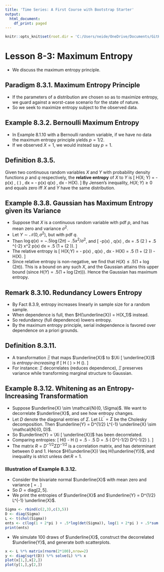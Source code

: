 ```yaml
---
title: 'Time Series: A First Course with Bootstrap Starter'
output:
  html_document:
    df_print: paged
---
```


```r
knitr::opts_knit$set(root.dir = 'C:/Users/neide/OneDrive/Documents/GitHub/BEwebinar/Data')
```

# Lesson 8-3: Maximum Entropy 

- We discuss the maximum entropy principle.

## Paradigm 8.3.1. Maximum Entropy Principle

- If the parameters of a distribution are chosen so as to maximize entropy, we 
guard against a worst-case scenario for the state of nature.
- So we seek to maximize entropy subject to the observed data.

## Example 8.3.2. Bernoulli Maximum Entropy

- In Example 8.1.10 with a Bernoulli random variable, if we have no data the
maximum entropy principle yields $p=1/2$. 
- If we observed $X=1$, we would instead say $p=1$. 

## Definition 8.3.5. 

Given two continuous random variables $X$ and $Y$ with probability density functions
$p$ and $q$ respectively, the **relative entropy** of $X$ to $Y$ is
\[
H(X; Y) = - \int p(x) \, \log \left( \frac{ q(x) }{p(x)} \right) \, dx
 = - \int p(x) \log q(x) \, dx - H(X).
\]
By Jensen's inequality, $H(X;Y) \geq 0$ and equals zero iff $X$ and $Y$ have 
the same distribution. 

## Example 8.3.8. Gaussian has Maximum Entropy given its Variance

- Suppose that $X$ is a continuous random variable with pdf $p$, and has mean zero
and variance $\sigma^2$. 
- Let $Y \sim \mathcal{N} (0, \sigma^2)$, but with pdf $q$.
- Then $\log q(x) = -.5 \log (2 \pi) - .5 x^2/\sigma^2$, and
\[
-\int p(x) \, \log q(x) \, dx = .5 \log (2 \pi) + .5 \sigma^{-2} \int x^2 p(x) dx
 = .5 (1 + \log (2 \pi)).
\]
- The relative entropy is
\[
 H(X;Y) = - \int p(x) \, \log q(x) \, dx  - H(X) = 
   .5 (1 + \log (2 \pi)) - H(X).
\]
- Since relative entropy is non-negative, we find that $H(X) \leq .5 (1 + \log (2 \pi))$.
This is a bound on any such $X$, and the Gaussian attains this upper bound (since
$H(Y) = .5 (1 + \log (2 \pi))$). Hence the Gaussian has maximum entropy.

## Remark 8.3.10. Redundancy Lowers Entropy

- By Fact 8.3.9, entropy increases linearly in sample size for a random sample.
- When dependence is full, then $H(\underline{X}) = H(X_1)$ instead.
- So redundancy (full dependence) lowers entropy.
- By the maximum entropy principle, serial independence is favored over dependence
on a priori grounds.

## Definition 8.3.11.

- A transformation $\Xi$ that maps $\underline{X}$ to $\Xi [ \underline{X}]$ is 
*entropy-increasing* if 
\[
 H \left( \Xi [ \underline{X}] \right) > H (\underline{X}).
\]
- For instance: $\Xi$ decorrelates (reduces dependence), $\Xi$ preserves variance while 
transforming marginal structure to Gaussian.

## Example 8.3.12. Whitening as an Entropy-Increasing Transformation

- Suppose $\underline{X} \sim \mathcal{N}(0, \Sigma)$. We want to decorrelate $\underline{X}$,
and see how entropy changes.
- Let $D$ denote the diagonal entries of $\Sigma$. Let $L L^{\prime} = \Sigma$ be 
the Cholesky decomposition. Then $\underline{Y} = D^{1/2} L^{-1} \underline{X} \sim \mathcal{N}(0, D)$.
- So $\underline{Y} = \Xi [ \underline{X}]$ has been decorrelated.
- Comparing entropies:
\[
 H(\underline{X}) - H (\underline{Y}) = .5 \log \det \Sigma - .5 \log \det D
 = .5 \log \det \left( D^{-1/2} \Sigma D^{-1/2} \right).
\]
- The matrix $R = D^{-1/2} \Sigma D^{-1/2}$ is a correlation matrix, and has determinant
between $0$ and $1$. Hence $H(\underline{X}) \leq H(\underline{Y})$, and inequality
is strict unless $\det R = 1$.

### Illustration of Example 8.3.12.

- Consider the bivariate normal $\underline{X}$ with mean zero and variance
\[
 \Sigma = \left[ \begin{array}{cc}  2 & 3 \\ 3 & 5  \end{array} \right].
\]
- So $D = \mbox{diag} [ 2,5]$. 
- We print the entropies of $\underline{X}$ and $\underline{Y} = D^{1/2} L^{-1} \underline{X}$.

```r
Sigma <- rbind(c(2,3),c(3,5))
D <- diag(Sigma)
L <- t(chol(Sigma))
ents <- c(log(1 + 2*pi ) + .5*log(det(Sigma)), log(1 + 2*pi ) + .5*sum(log(D)))
print(ents)
```

- We simulate 100 draws of $\underline{X}$, construct the decorrelated $\underline{Y}$,
and generate both scatterplots.

```r
x <- L %*% matrix(rnorm(2*100),nrow=2)
y <- diag(sqrt(D)) %*% solve(L) %*% x
plot(x[1,],x[2,])
plot(y[1,],y[2,])
```
